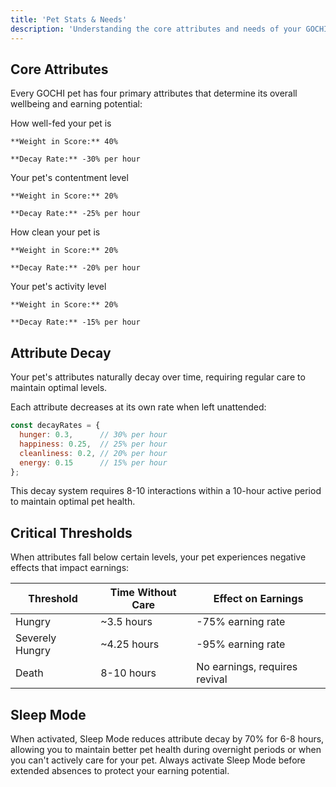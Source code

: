 ```yaml
---
title: 'Pet Stats & Needs'
description: 'Understanding the core attributes and needs of your GOCHI pet'
---
```


## Core Attributes

Every GOCHI pet has four primary attributes that determine its overall wellbeing and earning potential:

<CardGroup cols={2}>
  <Card title="Hunger">
    How well-fed your pet is
    
    **Weight in Score:** 40%
    
    **Decay Rate:** -30% per hour
  </Card>
  
  <Card title="Happiness">
    Your pet's contentment level
    
    **Weight in Score:** 20%
    
    **Decay Rate:** -25% per hour
  </Card>
  
  <Card title="Cleanliness">
    How clean your pet is
    
    **Weight in Score:** 20%
    
    **Decay Rate:** -20% per hour
  </Card>
  
  <Card title="Energy">
    Your pet's activity level
    
    **Weight in Score:** 20%
    
    **Decay Rate:** -15% per hour
  </Card>
</CardGroup>

## Attribute Decay

<Note>
Your pet's attributes naturally decay over time, requiring regular care to maintain optimal levels.
</Note>

Each attribute decreases at its own rate when left unattended:

```javascript
const decayRates = {
  hunger: 0.3,      // 30% per hour
  happiness: 0.25,  // 25% per hour
  cleanliness: 0.2, // 20% per hour
  energy: 0.15      // 15% per hour
};
```

This decay system requires 8-10 interactions within a 10-hour active period to maintain optimal pet health.

## Critical Thresholds

When attributes fall below certain levels, your pet experiences negative effects that impact earnings:

| Threshold | Time Without Care | Effect on Earnings |
|-----------|-------------------|-------------------|
| Hungry | ~3.5 hours | -75% earning rate |
| Severely Hungry | ~4.25 hours | -95% earning rate |
| Death | 8-10 hours | No earnings, requires revival |

## Sleep Mode

<Accordion title="Sleep Mode Benefits">
  When activated, Sleep Mode reduces attribute decay by 70% for 6-8 hours, allowing you to maintain better pet health during overnight periods or when you can't actively care for your pet.
</Accordion>

<Tip>
Always activate Sleep Mode before extended absences to protect your earning potential.
</Tip>